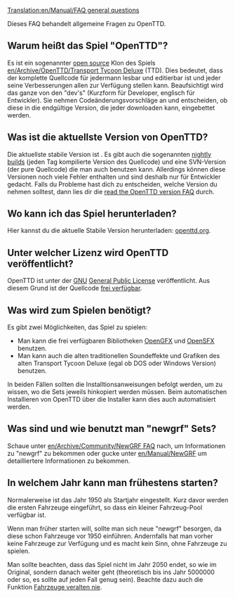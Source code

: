 [[Translation:en/Manual/FAQ general questions]]
{{de/Übersetzung|en/Manual/FAQ general questions|90}}



Dieses FAQ behandelt allgemeine Fragen zu OpenTTD.

==Warum heißt das Spiel "OpenTTD"?==
Es ist ein sogenannter [http://www.opensource.org/ open source] Klon des Spiels [[en/Archive/OpenTTD/Transport Tycoon Deluxe]] (TTD).
Dies bedeutet, dass der komplette Quellcode für jedermann lesbar und editierbar ist und jeder seine Verbesserungen allen zur Verfügung stellen kann. Beaufsichtigt wird das ganze von den "dev's" (Kurzform für Developer, englisch für Entwickler). Sie nehmen Codeänderungsvorschläge an und entscheiden, ob diese in die endgültige Version, die jeder downloaden kann, eingebettet werden.

==Was ist die aktuellste Version von OpenTTD?==
Die aktuellste stabile Version ist {{en/Version}}. Es gibt auch die sogenannten [[en/Archive/Community/Nightly build|nightly builds]] (jeden Tag kompilierte Version des Quellcode) und eine SVN-Version (der pure Quellcode) die man auch benutzen kann. Allerdings können diese Versionen noch viele Fehler enthalten und sind deshalb nur für Entwickler gedacht. Falls du Probleme hast dich zu entscheiden, welche Version du nehmen solltest, dann lies dir die [[en/Archive/Community/FAQ OpenTTD versions|read the OpenTTD version FAQ]] durch.

==Wo kann ich das Spiel herunterladen?==
Hier kannst du die aktuelle Stabile Version herunterladen: [http://www.openttd.org/download-stable openttd.org].

==Unter welcher Lizenz wird OpenTTD veröffentlicht?==
OpenTTD ist unter der [http://www.gnu.org/ GNU] [http://www.gnu.org/copyleft/gpl.html General Public License] veröffentlicht.  Aus diesem Grund ist der Quellcode [[en/Development/FAQ development#how-can-i-obtain-the-source-code|frei verfügbar]].

==Was wird zum Spielen benötigt?==
Es gibt zwei Möglichkeiten, das Spiel zu spielen:
* Man kann die frei verfügbaren Bibliotheken [http://dev.openttdcoop.org/projects/opengfx OpenGFX ] und [http://dev.openttdcoop.org/projects/opensfx OpenSFX ] benutzen.
* Man kann auch die alten traditionellen Soundeffekte und Grafiken des alten Transport Tycoon Deluxe (egal ob DOS oder Windows Version) benutzen.
In beiden Fällen sollten die Installtionsanweisungen befolgt werden, um zu wissen, wo die Sets jeweils hinkopiert werden müssen. Beim automatischen Installieren von OpenTTD über die Installer kann dies auch automatisiert werden.

==Was sind und wie benutzt man "newgrf" Sets?==
Schaue unter [[en/Archive/Community/NewGRF FAQ]] nach, um Informationen zu "newgrf" zu bekommen oder gucke unter [[en/Manual/NewGRF]] um detailliertere Informationen zu bekommen.

==In welchem Jahr kann man frühestens starten?==
Normalerweise ist das Jahr 1950 als Startjahr eingestellt. Kurz davor werden die ersten Fahrzeuge eingeführt, so dass ein kleiner Fahrzeug-Pool verfügbar ist.

Wenn man früher starten will, sollte man sich neue "newgrf" besorgen, da diese schon Fahrzeuge vor 1950 einführen. Andernfalls hat man vorher keine Fahrzeuge zur Verfügung und es macht kein Sinn, ohne Fahrzeuge zu spielen.

Man sollte beachten, dass das Spiel nicht im Jahr 2050 endet, so wie im Original, sondern danach weiter geht (theoretisch bis ins Jahr 5000000 oder so, es sollte auf jeden Fall genug sein). Beachte dazu auch die Funktion [[en/Archive/Manual/Settings/Advanced Settings/Vehicles#vehicles-never-expire|Fahrzeuge veralten nie]].